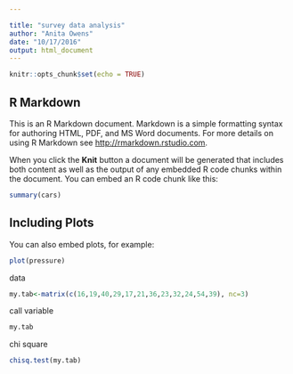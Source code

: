 ```yaml
---

title: "survey data analysis"
author: "Anita Owens"
date: "10/17/2016"
output: html_document
---
```


```r
knitr::opts_chunk$set(echo = TRUE)
```

## R Markdown

This is an R Markdown document. Markdown is a simple formatting syntax for authoring HTML, PDF, and MS Word documents. For more details on using R Markdown see <http://rmarkdown.rstudio.com>.

When you click the **Knit** button a document will be generated that includes both content as well as the output of any embedded R code chunks within the document. You can embed an R code chunk like this:

```r
summary(cars)
```

## Including Plots

You can also embed plots, for example:

```r
plot(pressure)
```
data
```r
my.tab<-matrix(c(16,19,40,29,17,21,36,23,32,24,54,39), nc=3)
```
call variable
```r
my.tab
```
chi square
```r
chisq.test(my.tab)
```



